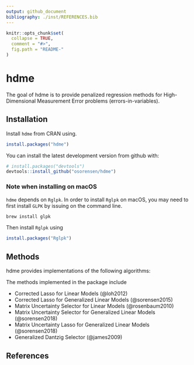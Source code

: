 ```yaml
---
output: github_document
bibliography: ./inst/REFERENCES.bib
---
```


<!-- README.md is generated from README.Rmd. Please edit that file -->

```r
knitr::opts_chunk$set(
  collapse = TRUE,
  comment = "#>",
  fig.path = "README-"
)
```

# hdme

The goal of hdme is to provide penalized regression methods for High-Dimensional Measurement Error problems (errors-in-variables).

## Installation

Install `hdme` from CRAN using.
```r
install.packages("hdme")
```

You can install the latest development version from github with:

```r
# install.packages("devtools")
devtools::install_github("osorensen/hdme")
```

### Note when installing on macOS
`hdme` depends on `Rglpk`. In order to install `Rglpk` on macOS, you may need to first install `GLPK` by issuing on the command line.

```r
brew install glpk
```


Then install `Rglpk` using
```r
install.packages("Rglpk")
```

## Methods
hdme provides implementations of the following algorithms:

The methods implemented in the package include

* Corrected Lasso for Linear Models (@loh2012)
* Corrected Lasso for Generalized Linear Models (@sorensen2015)
* Matrix Uncertainty Selector for Linear Models (@rosenbaum2010)
* Matrix Uncertainty Selector for Generalized Linear Models (@sorensen2018)
* Matrix Uncertainty Lasso for Generalized Linear Models (@sorensen2018)
* Generalized Dantzig Selector (@james2009)


## References
